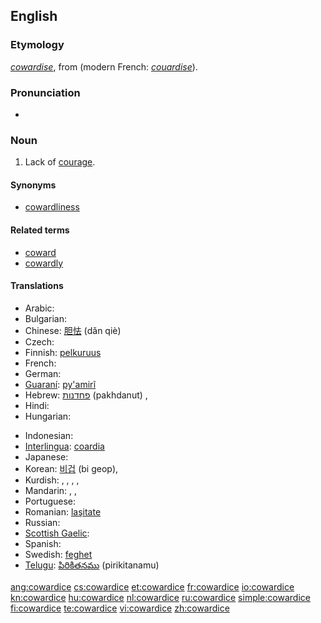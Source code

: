 {{wikipedia}}
==English==

===Etymology===
{{etyl|enm}} ''[[cowardise]]'', from {{etyl|xno}} {{term|cuardise|lang=xno}} (modern French: ''[[couardise]]'').

===Pronunciation===
* {{IPA|/kaʊʍɜrdɪs/}}

===Noun===
{{en-noun|s|-}}

# Lack of [[courage]].

====Synonyms====
* [[cowardliness]]

====Related terms====
* [[coward]]
* [[cowardly]]

====Translations====
{{trans-top|the lack of courage}}
* Arabic: {{t|ar|جبانة|f|tr=jabaana|sc=Arab}}
* Bulgarian: {{t|bg|страхливост}}
* Chinese: [[胆怯]] (dǎn qiè)
* Czech: {{t-|cs|zbabělost|f}}
* Finnish: [[pelkuruus]]
* French: {{t+|fr|lâcheté|f}}
* German: {{t+|de|Feigheit}}
* [[Guaraní]]: [[py'amirĩ]]
* Hebrew: [[פחדנות]] (pakhdanut) {{f}}, {{t|he|פחדנות|f|tr=pakhdanut|sc=Hebr}}
* Hindi: {{t|hi|कायरता|tr=kāyartā|sc=Deva}}
* Hungarian: {{t-|hu|gyávaság}}
{{trans-mid}}
* Indonesian: {{t|id|kepengecutan}}
* [[Interlingua]]: [[coardia]]
* Japanese: {{t|ja|憶病}}
* Korean: [[비겁]] (bi geop), {{t|ko|비겁|tr=bi geop|sc=Kore}}
* Kurdish: {{t+|ku|newêrekî}}, {{t+|ku|tirsokî}}, {{t+|ku|tirsonekî}}, {{t+|ku|bêcesaretî}}, {{t+|ku|bêcuretî}}
* Mandarin: {{t|zh|膽怯|sc=Hani}}, {{t|zh|胆怯|tr=dǎnqiè|sc=Hani}}, {{t|zh|怯懦|tr=qiènuò|sc=Hani}}
* Portuguese: {{t+|pt|covardia|f}}
* Romanian: [[laşitate]] {{f}}
* Russian: {{t|ru|трусость|f|tr=trúsost'|sc=Cyrl}}
* [[Scottish Gaelic]]: {{t-|gd|cladhaireachd|f|xs=Scottish Gaelic}}
* Spanish: {{t-|es|cobardía|f}}
* Swedish: [[feghet]] {{c}}
* [[Telugu]]: [[పిరికితనము]] (pirikitanamu)
{{trans-bottom}}

[[ang:cowardice]]
[[cs:cowardice]]
[[et:cowardice]]
[[fr:cowardice]]
[[io:cowardice]]
[[kn:cowardice]]
[[hu:cowardice]]
[[nl:cowardice]]
[[ru:cowardice]]
[[simple:cowardice]]
[[fi:cowardice]]
[[te:cowardice]]
[[vi:cowardice]]
[[zh:cowardice]]